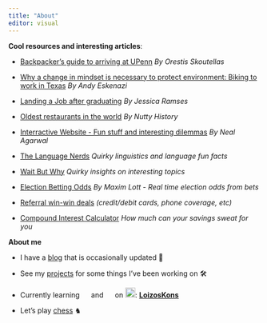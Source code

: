 ```yaml
---
title: "About"
editor: visual
---
```


**Cool resources and interesting articles**:

-   [Backpacker's guide to arriving at UPenn](https://medium.com/@orestis_/a-backpackers-guide-to-arriving-at-university-of-pennsylvania-for-internationals-75757e673561) *By Orestis Skoutellas*

-   [Why a change in mindset is necessary to protect environment: Biking to work in Texas](https://energyethics.st-andrews.ac.uk/blog/what-i-learned-biking-to-work-in-texas/) *By Andy Eskenazi*

-   [Landing a Job after graduating](https://medium.com/startup-stash/the-recruiting-approach-how-to-land-a-job-out-of-university-333b7805a8d4) *By Jessica Ramses*

-   [Oldest restaurants in the world](https://youtu.be/bDOxffz3NBM?si=llBdVl0eV1W3LWK2) *By Nutty History*

-   [Interractive Website - Fun stuff and interesting dilemmas](https://neal.fun/) *By Neal Agarwal*

-   [The Language Nerds](https://thelanguagenerds.com/) *Quirky linguistics and language fun facts*

-   [Wait But Why](https://waitbutwhy.com/) *Quirky insights on interesting topics*

-   [Election Betting Odds](https://electionbettingodds.com/) *By Maxim Lott - Real time election odds from bets*

-   [Referral win-win deals](https://medium.com/@loizoskon/maximize-your-savings-with-my-favorite-referral-deals-27aa0ee319d3) *(credit/debit cards, phone coverage, etc)*

-   [Compound Interest Calculator](https://www.investor.gov/financial-tools-calculators/calculators/compound-interest-calculator) *How much can your savings sweat for you*

**About me**

-   I have a [blog](https://www.loizos.xyz/blog.html) that is occasionally updated 📝

-   See my [projects](https://www.loizos.xyz/software/) for some things I've been working on 🛠

-   Currently learning ![](images/paste-491BD3EC.png){width="15"} and ![](images/paste-3A990530.png){width="15"} on ![](images/paste-E2C57FB1.png){width="20"}: [**LoizosKons**](https://www.duolingo.com/profile/LoizosKons?via=leagues)

-   Let's play [chess](https://www.chess.com/member/loizossss) ♞

```{=html}
<script async src="https://pagead2.googlesyndication.com/pagead/js/adsbygoogle.js?client=ca-pub-8108736686590832"
     crossorigin="anonymous"></script>
```

